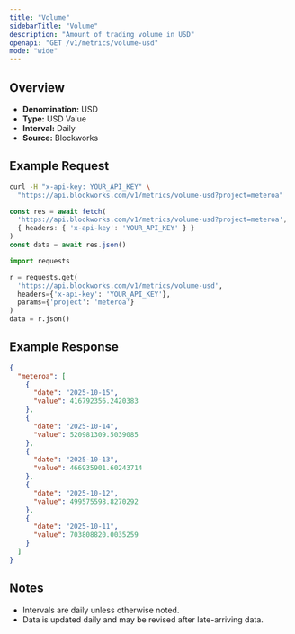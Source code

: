 ```yaml
---
title: "Volume"
sidebarTitle: "Volume"
description: "Amount of trading volume in USD"
openapi: "GET /v1/metrics/volume-usd"
mode: "wide"
---
```


## Overview

- **Denomination:** USD
- **Type:** USD Value
- **Interval:** Daily
- **Source:** Blockworks

## Example Request

<CodeGroup>

```bash cURL
curl -H "x-api-key: YOUR_API_KEY" \
  "https://api.blockworks.com/v1/metrics/volume-usd?project=meteroa"
```

```typescript TypeScript
const res = await fetch(
  'https://api.blockworks.com/v1/metrics/volume-usd?project=meteroa',
  { headers: { 'x-api-key': 'YOUR_API_KEY' } }
)
const data = await res.json()
```

```python Python
import requests

r = requests.get(
  'https://api.blockworks.com/v1/metrics/volume-usd',
  headers={'x-api-key': 'YOUR_API_KEY'},
  params={'project': 'meteroa'}
)
data = r.json()
```

</CodeGroup>

## Example Response

```json
{
  "meteroa": [
    {
      "date": "2025-10-15",
      "value": 416792356.2420383
    },
    {
      "date": "2025-10-14",
      "value": 520981309.5039085
    },
    {
      "date": "2025-10-13",
      "value": 466935901.60243714
    },
    {
      "date": "2025-10-12",
      "value": 499575598.8270292
    },
    {
      "date": "2025-10-11",
      "value": 703808820.0035259
    }
  ]
}
```

## Notes
- Intervals are daily unless otherwise noted.
- Data is updated daily and may be revised after late-arriving data.